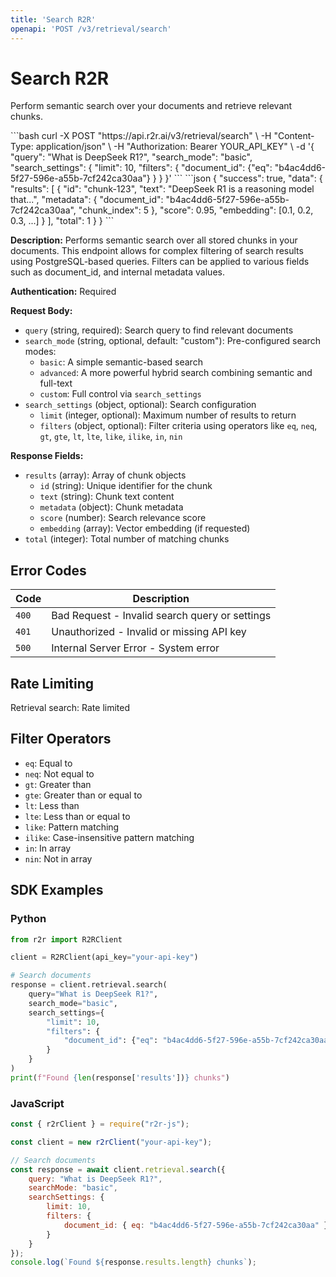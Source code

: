 ```yaml
---
title: 'Search R2R'
openapi: 'POST /v3/retrieval/search'
---
```


# Search R2R

Perform semantic search over your documents and retrieve relevant chunks.

<RequestExample>
```bash
curl -X POST "https://api.r2r.ai/v3/retrieval/search" \
  -H "Content-Type: application/json" \
  -H "Authorization: Bearer YOUR_API_KEY" \
  -d '{
    "query": "What is DeepSeek R1?",
    "search_mode": "basic",
    "search_settings": {
      "limit": 10,
      "filters": {
        "document_id": {"eq": "b4ac4dd6-5f27-596e-a55b-7cf242ca30aa"}
      }
    }
  }'
```
</RequestExample>

<ResponseExample>
```json
{
  "success": true,
  "data": {
    "results": [
      {
        "id": "chunk-123",
        "text": "DeepSeek R1 is a reasoning model that...",
        "metadata": {
          "document_id": "b4ac4dd6-5f27-596e-a55b-7cf242ca30aa",
          "chunk_index": 5
        },
        "score": 0.95,
        "embedding": [0.1, 0.2, 0.3, ...]
      }
    ],
    "total": 1
  }
}
```
</ResponseExample>

**Description:** Performs semantic search over all stored chunks in your documents. This endpoint allows for complex filtering of search results using PostgreSQL-based queries. Filters can be applied to various fields such as document_id, and internal metadata values.

**Authentication:** Required

**Request Body:**
- `query` (string, required): Search query to find relevant documents
- `search_mode` (string, optional, default: "custom"): Pre-configured search modes:
  - `basic`: A simple semantic-based search
  - `advanced`: A more powerful hybrid search combining semantic and full-text
  - `custom`: Full control via `search_settings`
- `search_settings` (object, optional): Search configuration
  - `limit` (integer, optional): Maximum number of results to return
  - `filters` (object, optional): Filter criteria using operators like `eq`, `neq`, `gt`, `gte`, `lt`, `lte`, `like`, `ilike`, `in`, `nin`

**Response Fields:**
- `results` (array): Array of chunk objects
  - `id` (string): Unique identifier for the chunk
  - `text` (string): Chunk text content
  - `metadata` (object): Chunk metadata
  - `score` (number): Search relevance score
  - `embedding` (array): Vector embedding (if requested)
- `total` (integer): Total number of matching chunks

## Error Codes

| Code | Description |
|------|-------------|
| `400` | Bad Request - Invalid search query or settings |
| `401` | Unauthorized - Invalid or missing API key |
| `500` | Internal Server Error - System error |

## Rate Limiting

Retrieval search: Rate limited

## Filter Operators

- `eq`: Equal to
- `neq`: Not equal to
- `gt`: Greater than
- `gte`: Greater than or equal to
- `lt`: Less than
- `lte`: Less than or equal to
- `like`: Pattern matching
- `ilike`: Case-insensitive pattern matching
- `in`: In array
- `nin`: Not in array

## SDK Examples

### Python

```python
from r2r import R2RClient

client = R2RClient(api_key="your-api-key")

# Search documents
response = client.retrieval.search(
    query="What is DeepSeek R1?",
    search_mode="basic",
    search_settings={
        "limit": 10,
        "filters": {
            "document_id": {"eq": "b4ac4dd6-5f27-596e-a55b-7cf242ca30aa"}
        }
    }
)
print(f"Found {len(response['results'])} chunks")
```

### JavaScript

```javascript
const { r2rClient } = require("r2r-js");

const client = new r2rClient("your-api-key");

// Search documents
const response = await client.retrieval.search({
    query: "What is DeepSeek R1?",
    searchMode: "basic",
    searchSettings: {
        limit: 10,
        filters: {
            document_id: { eq: "b4ac4dd6-5f27-596e-a55b-7cf242ca30aa" }
        }
    }
});
console.log(`Found ${response.results.length} chunks`);
``` 